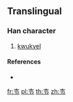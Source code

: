 {{character info/new}}
==Translingual==

===Han character===
{{Han char|rn=33|rad=士|as=02|sn=5|four=|canj=GSL}}

# [[kwukyel]]

====References====
* {{Han ref|kx=0243.011|dkj=05641|dj=0363.151|hdz=10417.121|uh=58ED|ud=22765}}

[[fr:壭]]
[[pl:壭]]
[[th:壭]]
[[zh:壭]]